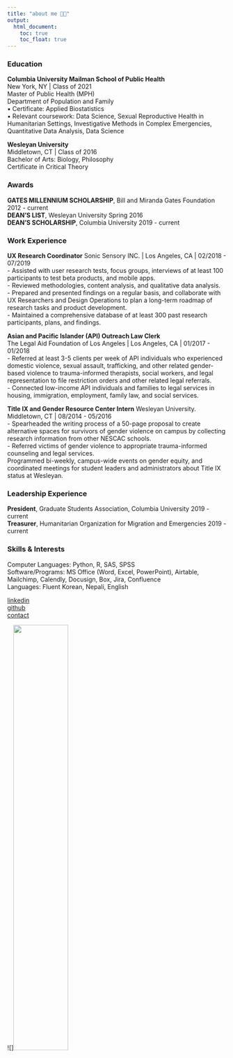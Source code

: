 ```yaml
---
title: "about me 🧑🏻"
output: 
  html_document:
    toc: true
    toc_float: true
---
```

  
### Education
**Columbia University Mailman School of Public Health**  
New York, NY | Class of 2021  
Master of Public Health (MPH)  
Department of Population and Family  
▪ Certificate: Applied Biostatistics  
▪ Relevant coursework: Data Science, Sexual Reproductive Health in Humanitarian Settings, Investigative Methods in Complex Emergencies, Quantitative Data Analysis, Data Science  

**Wesleyan University**  
Middletown, CT | Class of 2016  
Bachelor of Arts: Biology, Philosophy  
Certificate in Critical Theory  

### Awards
**GATES MILLENNIUM SCHOLARSHIP**, Bill and Miranda Gates Foundation	2012 - current  
**DEAN’S LIST**, Wesleyan University 	Spring 2016   
**DEAN’S SCHOLARSHIP**, Columbia University	2019 - current  

### Work Experience 
**UX Research Coordinator**
Sonic Sensory INC. | Los Angeles, CA | 02/2018 - 07/2019  
- Assisted with user research tests, focus groups, interviews of at least 100 participants to test beta products, and mobile apps.  
- Reviewed methodologies, content analysis, and qualitative data analysis.  
- Prepared and presented findings on a regular basis, and collaborate with UX Researchers and Design Operations to plan a long-term roadmap of research tasks and product development.   
- Maintained a comprehensive database of at least 300 past research participants, plans, and findings.  

**Asian and Pacific Islander (API) Outreach Law Clerk** 	 
The Legal Aid Foundation of Los Angeles | Los Angeles, CA | 01/2017 - 01/2018  
- Referred at least 3-5 clients per week of API individuals who experienced domestic violence, sexual assault, trafficking, and other related gender-based violence to trauma-informed therapists, social workers, and legal representation to file restriction orders and other related legal referrals.  
- Connected low-income API individuals and families to legal services in housing, immigration, employment, family law, and social services.   

**Title IX and Gender Resource Center Intern** 
Wesleyan University.	Middletown, CT | 08/2014 - 05/2016  
- Spearheaded the writing process of a 50-page proposal to create alternative spaces for survivors of gender violence on campus by collecting research information from other NESCAC schools.  
- Referred victims of gender violence to appropriate trauma-informed counseling and legal services.  
Programmed bi-weekly, campus-wide events on gender equity, and coordinated meetings for student leaders and administrators about Title IX status at Wesleyan.   

### Leadership Experience
**President**, Graduate Students Association, Columbia University	2019 - current  
**Treasurer**, Humanitarian Organization for Migration and Emergencies	2019 - current  

### Skills & Interests
Computer Languages: Python, R, SAS, SPSS  
Software/Programs: MS Office (Word, Excel, PowerPoint), Airtable, Mailchimp, Calendly, Docusign, Box, Jira, Confluence  
Languages: Fluent Korean, Nepali, English  

[linkedin](https://www.linkedin.com/in/micjlee/)  
[github](https://github.com/mjl2241/public_projects.git)  
[contact](mailto:<mishi9399@gmail.com>)  

![]<image src ="./pix/grad_photos.jpg" style="width:50%"> 
